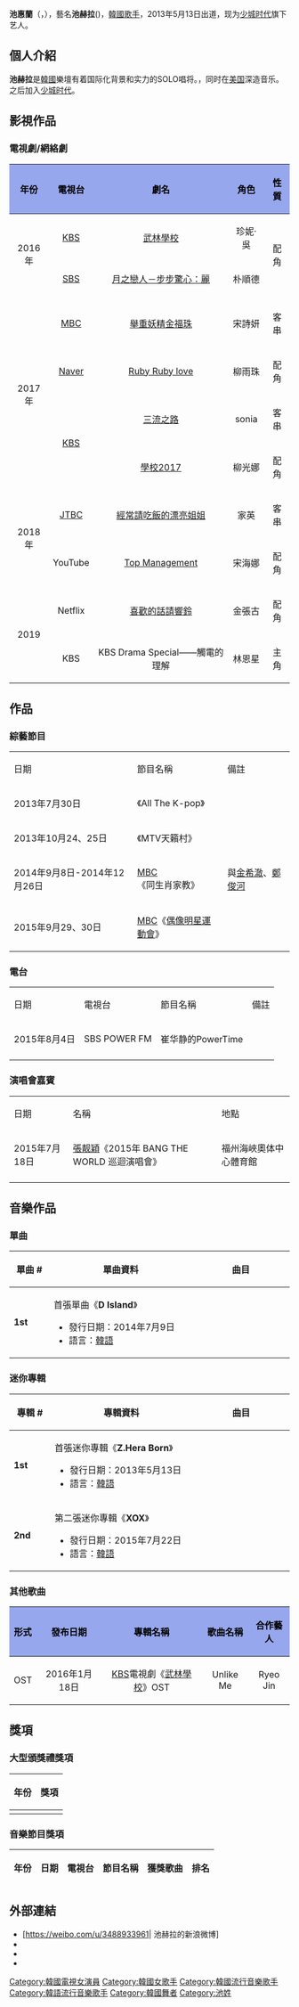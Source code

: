 {{blpunsourced|time=2016-10-15T18:11:29+00:00}}
{{藝人
| 姓名 = Z.Hera
| 類型 = 女藝人
| 圖片 = 2015 한류패션페스티벌 (Korean Wave Fashion Festival) 포토존 기념행사 (14).jpg
| 圖片尺寸 =
| 圖片簡介 = 
| 本名 = 池惠蘭
| 外文名 = Ji Hye Ran
| 羅馬拼音 = 지혜란

| 暱稱 = 
| 國籍 = {{KOR}}
| 出生日期 = {{birth_date_and_age|1996|1|3}}
| 出生地點 = {{KOR}}[[首爾特別市|首爾特別市]]
| 職業 = [[歌手|歌手]]、[[演員|演員]]
| 語言 = [[韓語|韓語]]、[[中文|中文]]
| 教育程度 = 
| 音樂類型 = [[韓國流行音樂|K-pop]]
| 出道日期 = 2013年5月13日
| 出道作 =
| 活躍年代 = 2013年至今
| 唱片公司 = {{KOR}} [[CJ_E&M|CJ E&M]]
| 經紀公司 = {{KOR}}－Artisans Music(2013年至今)<br>{{CHN}}－[[少城時代|少城時代]](2015年至今) 
| 網站 =
| 相關團體 =
| IMDb =
| 獎項 =
}}

'''池惠蘭'''（{{lang-ko|지혜란}}，{{bd|1996年|1月3日}}），藝名'''池赫拉'''({{lang-ko|지헤라|}})，[[韓國|韓國]][[歌手|歌手]]，2013年5月13日出道，现为[[少城时代|少城时代]]旗下艺人。

== 個人介紹 ==
'''池赫拉'''是[[韓國|韓國]]樂壇有着国际化背景和实力的SOLO唱将。{{fact|从小在[[中国|中国]]习武，并经过[[李準基|李準基]]、[[Super_Junior|Super Junior]]御用舞蹈老师、[[韓國|韓國]]舞坛巨匠'''南贤俊'''的5年栽培}}，同时在[[美国|美国]]深造音乐。之后加入[[少城时代|少城时代]]。

== 影視作品 ==
=== 電視劇/網絡劇 ===
{| class="wikitable"
!style="background:#97A7ED; color:black" align="center"|年份 
!style="background:#97A7ED; color:black" align="center"|電視台
!style="background:#97A7ED; color:black" align="center"|劇名  
!style="background:#97A7ED; color:black" align="center"|角色
!style="background:#97A7ED; color:black" align="center"|性質
|-
|rowspan=2| 2016年 || [[韓國放送公社|KBS]] || [[武林學校|武林學校]] || 珍妮·吳 || rowspan=2| 配角
|-
| [[SBS_(韓國)|SBS]] || [[月之戀人－步步驚心：麗|月之戀人－步步驚心：麗]] || 朴順德
|-

|-
|rowspan=4| 2017年 ||[[MBC|MBC]]||[[舉重妖精金福珠|舉重妖精金福珠]]||宋詩妍||客串
|-
|[[Naver|Naver]]|| [[Ruby_Ruby_love|Ruby Ruby love]] || 柳雨珠||配角
|-
| rowspan=2|[[KBS|KBS]]||[[三流之路|三流之路]]||sonia||客串
|-
|[[學校2017|學校2017]] ||柳光娜||配角
|-
| rowspan="2" | 2018年 ||[[JTBC|JTBC]]||[[經常請吃飯的漂亮姐姐|經常請吃飯的漂亮姐姐]]||家英||客串
|-
|YouTube
|[[Top_Management|Top Management]]
|宋海娜
|配角
|-
| rowspan="2" |2019
|Netflix
|[[喜歡的話請響鈴|喜歡的話請響鈴]]
|金張古
|配角
|-
|KBS
|KBS Drama Special——觸電的理解
|林恩星
|主角
|}

== 作品 ==
=== 綜藝節目 ===
{| class="wikitable"
|-style="background:#97A7ED; font-weight:bold; text-align:center;"
|日期||節目名稱||備註
|-
| 2013年7月30日 || 《All The K-pop》 ||
|-
| 2013年10月24、25日 || 《MTV天籟村》 ||
|-
| 2014年9月8日-2014年12月26日 || [[MBC|MBC]]《同生肖家教》 || 與[[金希澈|金希澈]]、[[鄭俊河|鄭俊河]] 
|-
| 2015年9月29、30日 || [[MBC|MBC]]《[[MBC偶像明星運動會|偶像明星運動會]]》 || 
|}

=== 電台 ===
{| class="wikitable"
|-style="background:#97A7ED; font-weight:bold; text-align:center;"
|日期||電視台||節目名稱||備註
|-
| 2015年8月4日 || SBS POWER FM || 崔华静的PowerTime || 
|-
|}

=== 演唱會嘉賓 ===
{| class="wikitable"
|-style="background:#97A7ED; font-weight:bold;; text-align:center;"
|日期||名稱||地點
|-
| 2015年7月18日 || [[張靓穎|張靓穎]]《2015年 BANG THE WORLD 巡迴演唱會》 || 福州海峽奧体中心體育館
|-
|}

== 音樂作品 ==
=== 單曲 ===
{| class="wikitable" style="text-align:center"
!width="75px"| 單曲 #
!width="350px"| 單曲資料
!width="250px"| 曲目
|- bgcolor="#F0F8FF"
|'''1st'''
|align="left"| 首張單曲《'''D Island '''》
* 發行日期：2014年7月9日
* 語言：[[韓語|韓語]]
|align="left" style="font-size: 85%;"|
{{hidden|曲目|
# '''D Island'''
# D Island (Inst.) }}
|}

=== 迷你專輯 ===
{| class="wikitable" style="text-align:center"
!width="75px"| 專輯 #
!width="350px"| 專輯資料
!width="250px"| 曲目
|- bgcolor="#F0F8FF"
|'''1st'''
|align="left"| 首張迷你專輯《'''Z.Hera Born'''》
* 發行日期：2013年5月13日
* 語言：[[韓語|韓語]]
|align="left" style="font-size: 85%;"|
{{hidden|曲目|
# '''Peacock '''
# Re:Start
# 고백하는 날
# Re:Start (Gold Brothers Remix)
# Peacock (English ver.)
# Peacock (inst.) }}
|- bgcolor="#FFFFFF"
|'''2nd'''
|align="left"| 第二張迷你專輯《'''XOX'''》
* 發行日期：2015年7月22日
* 語言：[[韓語|韓語]]
|align="left" style="font-size: 85%;"|
{{hidden|曲目|
# '''Peanut Butter'''
# '''XOX (feat. [[佳恩_(1992年)|佳恩]] of [[Dal★Shabet|Dal★Shabet]])'''
# LOVE NO.9
# Peanut Butter (Eng.ver)
# 10분전
# 여우야}}
|}

=== 其他歌曲 ===
{| class="wikitable"
!style="background:#97A7ED; color:black" align="center"|形式
!style="background:#97A7ED; color:black" align="center"|發布日期
!style="background:#97A7ED; color:black" align="center"|專輯名稱
!style="background:#97A7ED; color:black" align="center"|歌曲名稱
!style="background:#97A7ED; color:black" align="center"|合作藝人
|-
| OST || 2016年1月18日  || [[KBS|KBS]]電視劇《[[武林學校|武林學校]]》OST  ||  Unlike Me || Ryeo Jin
|}

== 獎項 ==
=== 大型頒獎禮獎項 ===
{| class="wikitable" width=60%
!年份
!獎項
|-
|}

=== 音樂節目獎項 ===
{| border="2" cellpadding="2" cellspacing="0" style="margin: 1em 1em 1em 0; background: #f9f9f9; border: 1px #aaa solid; border-collapse: collapse; font-size: small;"
|-style="background:#B0C4DE;"
!年份
!日期
!電視台
!節目名稱
!獲獎歌曲
!排名
|}

== 外部連結 ==
* [https://weibo.com/u/3488933961| 池赫拉的新浪微博]
* {{Twitter|officialZHERA}}
* {{Facebook|OFFICIALZ.HERA}}
* {{instagram|Z_HERA}}

{{DEFAULTSORT: Ji Hye Ran}}
[[Category:韓國電視女演員|Category:韓國電視女演員]]
[[Category:韓國女歌手|Category:韓國女歌手]]
[[Category:韓國流行音樂歌手|Category:韓國流行音樂歌手]]
[[Category:韓語流行音樂歌手|Category:韓語流行音樂歌手]]
[[Category:韓國舞者|Category:韓國舞者]]
[[Category:池姓|Category:池姓]]
